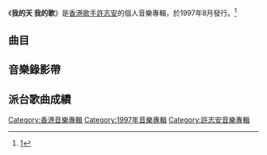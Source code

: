 {{Album infobox | <!-- See Wikipedia:WikiProject_Albums -->
|  Name        = 我的天 我的歌
|  Type        = [[錄音室專輯|錄音室專輯]]
|  Artist      = [[許志安|許志安]]
|  Cover       = 許志安 我的天 我的歌.jpg
|  Released    = 1997年8月
|  Recorded    = 1997年
|  Genre       = [[粵語流行音樂|粵語流行音樂]]
|  Length      = 40:25
|  Label       = [[正東唱片|正東唱片]]
|  Producer    = 
|  Last album  = [[男人的感慨|男人的感慨]]<br>（1997年4月）
|  This album  = '''我的天 我的歌'''<br>（1997年8月）
|  Next album  = [[愛得辛苦新舊對照17首|愛得辛苦新舊對照17首]]<br>（1997年）
}}

《'''我的天 我的歌'''》是[[香港|香港]][[歌手|歌手]][[許志安|許志安]]的個人音樂專輯，於1997年8月發行。<ref>[https://web.archive.org/web/20161011044000/http://www.ifpihk.org/zh/gold-disc-award-presented/1997]</ref>

==曲目==
{{Tracklist
| collapsed = 
| headline = 
| font_size = 
| total_length = 40:25

| extra_column =

| title1 = 星河感覺
| music1 = [[雷頌德|雷頌德]]
| lyrics1 = [[林夕|林夕]]
| arranger1 = 雷頌德
| producer1 = 雷頌德
| longnote1 = 
| length1 = 3:45

| title2 = 我的天，我的歌
| music2 = 雷頌德
| lyrics2 = 林夕<br>[[郭啟華|郭啟華]]
| arranger2 = 雷頌德
| producer2 = 雷頌德
| longnote2 = 
| length2 = 4:21

| title3 = 心靈相通
| music3 = [[林倛玉|林倛玉]]
| lyrics3 = 林夕
| arranger3 = [[Adrian_Chan|Adrian Chan]]
| producer3 = 郭啟華
| longnote3 = 
| length3 = 3:34

| title4 = 滑浪
| music4 = [[江口洋介|江口洋介]]
| lyrics4 = 郭啟華
| arranger4 = [[黃尚偉|黃尚偉]]
| producer4 = 黃尚偉
| longnote4 = 
| length4 = 4:44

| title5 = 一起便是最好
| music5 = [[Frank_Musker|Frank Musker]]<br>[[Richard_Darbyshire|Richard Darbyshire]]
| lyrics5 = [[向雪懷|向雪懷]]
| arranger5 = [[伏犧氏|伏犧氏]]
| producer5 = 伏犧氏
| longnote5 = 
| length5 = 4:01

| title6 = 愛人朋友
| music6 = [[吳國敬|吳國敬]]
| lyrics6 = [[潘源良|潘源良]]
| arranger6 = [[刘志远_(香港音乐人)|劉志遠]]
| producer6 = 伏犧氏
| longnote6 = 
| length6 = 3:44

| title7 = 一走了之
| music7 = [[劉祖德|劉祖德]]
| lyrics7 = 劉祖德<br>[[林子揚_(香港音樂人)|林子揚]]
| arranger7 = 劉祖德
| producer7 = 劉祖德
| longnote7 = 
| length7 = 4:04

| title8 = 自尋煩惱
| music8 = [[黃貫中|黃貫中]]
| lyrics8 = [[周耀輝|周耀輝]]<br>黃貫中
| arranger8 = 黃貫中
| producer8 = 黃貫中
| longnote8 = 
| length8 = 3:58

| title9 = 創造者
| music9 = [[鄧建明|鄧建明]]
| lyrics9 = 潘源良
| arranger9 = 鄧建明
| producer9 = 鄧建明
| longnote9 = [[南華會|南華會]]會歌
| length9 = 3:51

| title10 = 戀人絮語
| music10 = 林毅心
| lyrics10 = [[黃偉文|黃偉文]]
| arranger10 = 黃尚偉
| producer10 = 黃尚偉
| longnote10 = 
| length10 = 4:18
}}

== 音樂錄影帶 ==


== 派台歌曲成績 ==

{{許志安}}
[[Category:香港音樂專輯|Category:香港音樂專輯]]
[[Category:1997年音樂專輯|Category:1997年音樂專輯]]
[[Category:許志安音樂專輯|Category:許志安音樂專輯]]